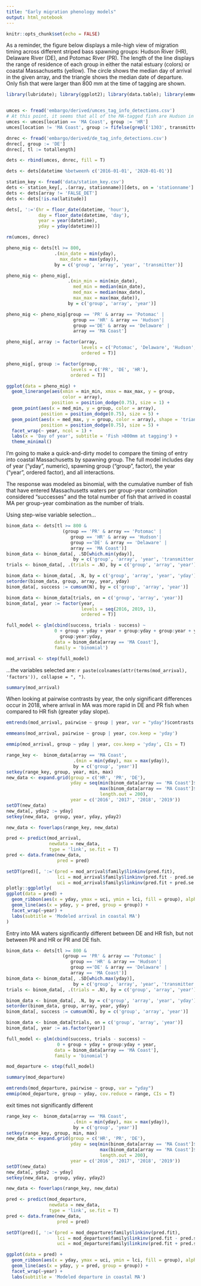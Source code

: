```yaml
---
title: "Early migration phenology models"
output: html_notebook
---
```


```r
knitr::opts_chunk$set(echo = FALSE)
```

As a reminder, the figure below displays a mile-high view of migration timing across different striped bass spawning groups: Hudson River (HR), Delaware River (DE), and Potomac River (PR). The length of the line displays the range of residence of each group in either the natal estuary (colors) or coastal Massachusetts (yellow). The circle shows the median day of arrival in the given array, and the triangle shows the median date of departure. Only fish that were larger than 800 mm at the time of tagging are shown.

```r
library(lubridate); library(ggplot2); library(data.table); library(emmeans)


umces <- fread('embargo/derived/umces_tag_info_detections.csv')
# At this point, it seems that all of the MA-tagged fish are Hudson in origin
umces <- umces[location == 'MA Coast', group := 'HR']
umces[location != 'MA Coast', group := fifelse(grepl('1303', transmitter), 'HR', 'PR')]

dnrec <- fread('embargo/derived/de_tag_info_detections.csv')
dnrec[, group := 'DE']
dnrec[, tl := totallength]

dets <- rbind(umces, dnrec, fill = T)

dets <- dets[datetime %between% c('2016-01-01', '2020-01-01')]

station_key <- fread('data/station_key.csv')
dets <- station_key[, .(array, stationname)][dets, on = 'stationname']
dets <- dets[array != 'FALSE_DET']
dets <- dets[!is.na(latitude)]

dets[, ':='(hr = floor_date(datetime, 'hour'),
            day = floor_date(datetime, 'day'),
            year = year(datetime),
            yday = yday(datetime))]

rm(umces, dnrec)
```


```r
pheno_mig <- dets[tl >= 800,
                  .(min_date = min(yday),
                    max_date = max(yday)),
                  by = c('group', 'array', 'year', 'transmitter')]

pheno_mig <- pheno_mig[, 
                       .(min_min = min(min_date),
                         med_min = median(min_date),
                         med_max = median(max_date),
                         max_max = max(max_date)),
                       by = c('group', 'array', 'year')]

pheno_mig <- pheno_mig[group == 'PR' & array == 'Potomac' |
                         group == 'HR' & array == 'Hudson'|
                         group =='DE' & array == 'Delaware' |
                         array == 'MA Coast']

pheno_mig[, array := factor(array,
                            levels = c('Potomac', 'Delaware', 'Hudson', 'MA Coast'),
                            ordered = T)]

pheno_mig[, group := factor(group,
                        levels = c('PR', 'DE', 'HR'),
                        ordered = T)]

ggplot(data = pheno_mig) +
  geom_linerange(aes(xmin = min_min, xmax = max_max, y = group, 
                     color = array),
                 position = position_dodge(0.75), size = 1) +
  geom_point(aes(x = med_min, y = group, color = array),
             position = position_dodge(0.75), size = 5) +
  geom_point(aes(x = med_max, y = group, color = array), shape = 'triangle',
             position = position_dodge(0.75), size = 5) +
  facet_wrap(~ year, ncol = 1) +
  labs(x = 'Day of year', subtitle = 'Fish >800mm at tagging') +
  theme_minimal()
```

I'm going to make a quick-and-dirty model to compare the timing of entry into coastal Massachusetts by spawning group. The full model includes day of year ("yday", numeric), spawning group ("group", factor), the year ("year", ordered factor), and all interactions.

The response was modeled as binomial, with the cumulative number of fish that have entered Massachusetts waters per group-year combination considered "successes" and the total number of fish that arrived in coastal MA per group-year combination as the number of trials.

Using step-wise variable selection...

```r
binom_data <- dets[tl >= 800 &
                     (group == 'PR' & array == 'Potomac' |
                        group == 'HR' & array == 'Hudson'|
                        group =='DE' & array == 'Delaware' |
                        array == 'MA Coast')]
binom_data <- binom_data[, .SD[which.min(yday)],
                         by = c('group', 'array', 'year', 'transmitter')]
trials <- binom_data[, .(trials = .N), by = c('group', 'array', 'year')]

binom_data <- binom_data[, .N, by = c('group', 'array', 'year', 'yday')]
setorder(binom_data, group, array, year, yday)
binom_data[, success := cumsum(N), by = c('group', 'array', 'year')]

binom_data <- binom_data[trials, on = c('group', 'array', 'year')]
binom_data[, year := factor(year,
                            levels = seq(2016, 2019, 1),
                            ordered = T)]

full_model <- glm(cbind(success, trials - success) ~
                  0 + group + yday + year + group:yday + group:year + year:yday +
                    group:year:yday,
                  data = binom_data[array == 'MA Coast'],
                  family = 'binomial')

mod_arrival <- step(full_model)
```

...the variables selected are: `r paste(colnames(attr(terms(mod_arrival), 'factors')), collapse = ", ")`.

```r
summary(mod_arrival)
```

When looking at pairwise contrasts by year, the only significant differences occur in 2018, where arrival in MA was more rapid in DE and PR fish when compared to HR fish (greater yday slope).

```r
emtrends(mod_arrival, pairwise ~ group | year, var = "yday")$contrasts

emmeans(mod_arrival, pairwise ~ group | year, cov.keep = 'yday')

emmip(mod_arrival, group ~ yday | year, cov.keep = 'yday', CIs = T)
```


```r
range_key <-  binom_data[array == 'MA Coast',
                         .(min = min(yday), max = max(yday)),
                         by = c('group', 'year')]
setkey(range_key, group, year, min, max)
new_data <- expand.grid(group = c('HR', 'PR', 'DE'),
                        yday = seq(min(binom_data[array == 'MA Coast']$yday),
                                   max(binom_data[array == 'MA Coast']$yday),
                                   length.out = 200),
                        year = c('2016', '2017', '2018', '2019'))
setDT(new_data)
new_data[, yday2 := yday]
setkey(new_data,  group, year, yday, yday2)

new_data <- foverlaps(range_key, new_data)

pred <- predict(mod_arrival,
                newdata = new_data,
                type = 'link', se.fit = T)
pred <- data.frame(new_data,
                   pred = pred)

setDT(pred)[, ':='(pred = mod_arrival$family$linkinv(pred.fit),
                   lci = mod_arrival$family$linkinv(pred.fit - pred.se.fit),
                   uci = mod_arrival$family$linkinv(pred.fit + pred.se.fit))]
plotly::ggplotly(
ggplot(data = pred) +
  geom_ribbon(aes(x = yday, ymax = uci, ymin = lci, fill = group), alpha = 0.5) +
  geom_line(aes(x = yday, y = pred, group = group)) +
  facet_wrap(~year) +
  labs(subtitle = 'Modeled arrival in coastal MA')
)
```

Entry into MA waters significantly different between DE and HR fish, but not between PR and HR or PR and DE fish.


```r
binom_data <- dets[tl >= 800 &
                     (group == 'PR' & array == 'Potomac' |
                        group == 'HR' & array == 'Hudson'|
                        group =='DE' & array == 'Delaware' |
                        array == 'MA Coast')]
binom_data <- binom_data[, .SD[which.max(yday)],
                         by = c('group', 'array', 'year', 'transmitter')]
trials <- binom_data[, .(trials = .N), by = c('group', 'array', 'year')]

binom_data <- binom_data[, .N, by = c('group', 'array', 'year', 'yday')]
setorder(binom_data, group, array, year, yday)
binom_data[, success := cumsum(N), by = c('group', 'array', 'year')]

binom_data <- binom_data[trials, on = c('group', 'array', 'year')]
binom_data[, year := as.factor(year)]

full_model <- glm(cbind(success, trials - success) ~
                   0 + group + yday + group:yday + year,
                  data = binom_data[array == 'MA Coast'],
                  family = 'binomial')

mod_departure <- step(full_model)
```

```r
summary(mod_departure)

emtrends(mod_departure, pairwise ~ group, var = "yday")
emmip(mod_departure, group ~ yday, cov.reduce = range, CIs = T)
```


exit times not significantly different

```r
range_key <-  binom_data[array == 'MA Coast',
                         .(min = min(yday), max = max(yday)),
                         by = c('group', 'year')]
setkey(range_key, group, min, max)
new_data <- expand.grid(group = c('HR', 'PR', 'DE'),
                        yday = seq(min(binom_data[array == 'MA Coast']$yday),
                                   max(binom_data[array == 'MA Coast']$yday),
                                   length.out = 200),
                        year = c('2016', '2017', '2018', '2019'))
setDT(new_data)
new_data[, yday2 := yday]
setkey(new_data,  group, yday, yday2)

new_data <- foverlaps(range_key, new_data)

pred <- predict(mod_departure,
                newdata = new_data,
                type = 'link', se.fit = T)
pred <- data.frame(new_data,
                   pred = pred)

setDT(pred)[, ':='(pred = mod_departure$family$linkinv(pred.fit),
                   lci = mod_departure$family$linkinv(pred.fit - pred.se.fit),
                   uci = mod_departure$family$linkinv(pred.fit + pred.se.fit))]

ggplot(data = pred) +
  geom_ribbon(aes(x = yday, ymax = uci, ymin = lci, fill = group), alpha = 0.5) +
  geom_line(aes(x = yday, y = pred, group = group)) +
  facet_wrap(~year) +
  labs(subtitle = 'Modeled departure in coastal MA')
```
